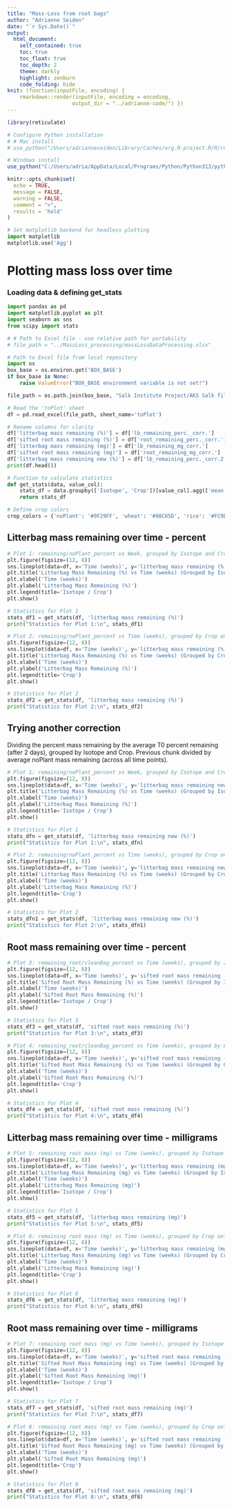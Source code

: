 ---
title: "Mass-Loss from root bags"
author: "Adrianne Seiden"
date: "`r Sys.Date()`"
output:
  html_document:
    self_contained: true
    toc: true
    toc_float: true
    toc_depth: 2
    theme: darkly
    highlight: zenburn
    code_folding: hide
knit: (function(inputFile, encoding) {
    rmarkdown::render(inputFile, encoding = encoding,
                     output_dir = "../adrianne-code/") })
---
```{r setup, include=FALSE}
library(reticulate)

# Configure Python installation
# # Mac install
# use_python("/Users/adrianneseiden/Library/Caches/org.R-project.R/R/reticulate/uv/cache/archive-v0/4R66RK1qjSkCbDYQUxbIy/bin/python3") #nolint

# Windows install
use_python("C:/Users/adria/AppData/Local/Programs/Python/Python313/python.exe") #nolint

knitr::opts_chunk$set(
  echo = TRUE,
  message = FALSE,
  warning = FALSE,
  comment = ">",
  results = 'hold'
)
```

```{python}
# Set matplotlib backend for headless plotting
import matplotlib
matplotlib.use('Agg')
```

# Plotting mass loss over time

### Loading data & defining get_stats

```{python load-data}
import pandas as pd
import matplotlib.pyplot as plt
import seaborn as sns
from scipy import stats

# # Path to Excel file - use relative path for portability
# file_path = "../MassLoss_processing/massLossDataProcessing.xlsx"

# Path to Excel file from local repository
import os
box_base = os.environ.get('BOX_BASE')
if box_base is None:
    raise ValueError("BOX_BASE environment variable is not set!")

file_path = os.path.join(box_base, "Salk Institute Project/AKS Salk files/MassLoss_processing/massLossDataProcessing.xlsx")

# Read the 'toPlot' sheet
df = pd.read_excel(file_path, sheet_name='toPlot')

# Rename columns for clarity
df['litterbag mass remaining (%)'] = df['lb_remaining_perc._corr.']
df['sifted root mass remaining (%)'] = df['root_remaining_perc._corr.']
df['litterbag mass remaining (mg)'] = df['lb_remaining_mg_corr.']
df['sifted root mass remaining (mg)'] = df['root_remaining_mg_corr.']
df['litterbag mass remaining new (%)'] = df['lb_remaining_perc._corr.2']
print(df.head())

# Function to calculate statistics
def get_stats(data, value_col):
    stats_df = data.groupby(['Isotope', 'Crop'])[value_col].agg(['mean', 'std', 'count', 'min', 'max', 'median']).reset_index()
    return stats_df

# Define crop colors
crop_colors = {'noPlant': '#9F29FF', 'wheat': '#98C65D', 'rice': '#FC9D33', 'soy': '#FE318E'}
```

## Litterbag mass remaining over time - percent

```{python litterbag-percent}
# Plot 1: remaining/noPlant_percent vs Week, grouped by Isotope and Crop
plt.figure(figsize=(12, 8))
sns.lineplot(data=df, x='Time (weeks)', y='litterbag mass remaining (%)', hue='Crop', style='Isotope', markers=True, palette=crop_colors)
plt.title('Litterbag Mass Remaining (%) vs Time (weeks) (Grouped by Isotope and Crop)')
plt.xlabel('Time (weeks)')
plt.ylabel('Litterbag Mass Remaining (%)')
plt.legend(title='Isotope / Crop')
plt.show()

# Statistics for Plot 1
stats_df1 = get_stats(df, 'litterbag mass remaining (%)')
print("Statistics for Plot 1:\n", stats_df1)

# Plot 2: remaining/noPlant_percent vs Time (weeks), grouped by Crop only
plt.figure(figsize=(12, 8))
sns.lineplot(data=df, x='Time (weeks)', y='litterbag mass remaining (%)', hue='Crop', marker='o', palette=crop_colors)
plt.title('Litterbag Mass Remaining (%) vs Time (weeks) (Grouped by Crop Only)')
plt.xlabel('Time (weeks)')
plt.ylabel('Litterbag Mass Remaining (%)')
plt.legend(title='Crop')
plt.show()

# Statistics for Plot 2
stats_df2 = get_stats(df, 'litterbag mass remaining (%)')
print("Statistics for Plot 2:\n", stats_df2)
```
## Trying another correction
Dividing the percent mass remaining by the average T0 percent remaining (after 2 days), grouped by Isotope and Crop. Previous chunk divided by average noPlant mass remaining (across all time points).

```{python litterbag-percent-new}
# Plot 1: remaining/noPlant_percent vs Week, grouped by Isotope and Crop
plt.figure(figsize=(12, 8))
sns.lineplot(data=df, x='Time (weeks)', y='litterbag mass remaining new (%)', hue='Crop', style='Isotope', markers=True, palette=crop_colors)
plt.title('Litterbag Mass Remaining (%) vs Time (weeks) (Grouped by Isotope and Crop)')
plt.xlabel('Time (weeks)')
plt.ylabel('Litterbag Mass Remaining (%)')
plt.legend(title='Isotope / Crop')
plt.show()

# Statistics for Plot 1
stats_dfn = get_stats(df, 'litterbag mass remaining new (%)')
print("Statistics for Plot 1:\n", stats_dfn)

# Plot 2: remaining/noPlant_percent vs Time (weeks), grouped by Crop only
plt.figure(figsize=(12, 8))
sns.lineplot(data=df, x='Time (weeks)', y='litterbag mass remaining new (%)', hue='Crop', marker='o', palette=crop_colors)
plt.title('Litterbag Mass Remaining (%) vs Time (weeks) (Grouped by Crop Only)')
plt.xlabel('Time (weeks)')
plt.ylabel('Litterbag Mass Remaining (%)')
plt.legend(title='Crop')
plt.show()

# Statistics for Plot 2
stats_dfn1 = get_stats(df, 'litterbag mass remaining new (%)')
print("Statistics for Plot 2:\n", stats_dfn1)
```

## Root mass remaining over time - percent

```{python root-percent}
# Plot 3: remaining_root/cleanBag_percent vs Time (weeks), grouped by Isotope and Crop
plt.figure(figsize=(12, 8))
sns.lineplot(data=df, x='Time (weeks)', y='sifted root mass remaining (%)', hue='Crop', style='Isotope', markers=True, palette=crop_colors)
plt.title('Sifted Root Mass Remaining (%) vs Time (weeks) (Grouped by Isotope and Crop)')
plt.xlabel('Time (weeks)')
plt.ylabel('Sifted Root Mass Remaining (%)')
plt.legend(title='Isotope / Crop')
plt.show()

# Statistics for Plot 3
stats_df3 = get_stats(df, 'sifted root mass remaining (%)')
print("Statistics for Plot 3:\n", stats_df3)

# Plot 4: remaining_root/cleanBag_percent vs Time (weeks), grouped by Crop only
plt.figure(figsize=(12, 8))
sns.lineplot(data=df, x='Time (weeks)', y='sifted root mass remaining (%)', hue='Crop', marker='o', palette=crop_colors)
plt.title('Sifted Root Mass Remaining (%) vs Time (weeks) (Grouped by Crop Only)')
plt.xlabel('Time (weeks)')
plt.ylabel('Sifted Root Mass Remaining (%)')
plt.legend(title='Crop')
plt.show()

# Statistics for Plot 4
stats_df4 = get_stats(df, 'sifted root mass remaining (%)')
print("Statistics for Plot 4:\n", stats_df4)
```

## Litterbag mass remaining over time - milligrams

```{python litterbag-mg}
# Plot 5: remaining root mass (mg) vs Time (weeks), grouped by Isotope and Crop
plt.figure(figsize=(12, 8))
sns.lineplot(data=df, x='Time (weeks)', y='litterbag mass remaining (mg)', hue='Crop', style='Isotope', markers=True, palette=crop_colors)
plt.title('Litterbag Mass Remaining (mg) vs Time (weeks) (Grouped by Isotope and Crop)')
plt.xlabel('Time (weeks)')
plt.ylabel('Litterbag Mass Remaining (mg)')
plt.legend(title='Isotope / Crop')
plt.show()

# Statistics for Plot 5
stats_df5 = get_stats(df, 'litterbag mass remaining (mg)')
print("Statistics for Plot 5:\n", stats_df5)

# Plot 6: remaining root mass (mg) vs Time (weeks), grouped by Crop only
plt.figure(figsize=(12, 8))
sns.lineplot(data=df, x='Time (weeks)', y='litterbag mass remaining (mg)', hue='Crop', marker='o', palette=crop_colors)
plt.title('Litterbag Mass Remaining (mg) vs Time (weeks) (Grouped by Crop Only)')
plt.xlabel('Time (weeks)')
plt.ylabel('Litterbag Mass Remaining (mg)')
plt.legend(title='Crop')
plt.show()

# Statistics for Plot 6
stats_df6 = get_stats(df, 'litterbag mass remaining (mg)')
print("Statistics for Plot 6:\n", stats_df6)
```

## Root mass remaining over time - milligrams

```{python root-mg}
# Plot 7: remaining root mass (mg) vs Time (weeks), grouped by Isotope and Crop
plt.figure(figsize=(12, 8))
sns.lineplot(data=df, x='Time (weeks)', y='sifted root mass remaining (mg)', hue='Crop', style='Isotope', markers=True, palette=crop_colors)
plt.title('Sifted Root Mass Remaining (mg) vs Time (weeks) (Grouped by Isotope and Crop)')
plt.xlabel('Time (weeks)')
plt.ylabel('Sifted Root Mass Remaining (mg)')
plt.legend(title='Isotope / Crop')
plt.show()

# Statistics for Plot 7
stats_df7 = get_stats(df, 'sifted root mass remaining (mg)')
print("Statistics for Plot 7:\n", stats_df7)

# Plot 8: remaining root mass (mg) vs Time (weeks), grouped by Crop only
plt.figure(figsize=(12, 8))
sns.lineplot(data=df, x='Time (weeks)', y='sifted root mass remaining (mg)', hue='Crop', marker='o', palette=crop_colors)
plt.title('Sifted Root Mass Remaining (mg) vs Time (weeks) (Grouped by Crop Only)')
plt.xlabel('Time (weeks)')
plt.ylabel('Sifted Root Mass Remaining (mg)')
plt.legend(title='Crop')
plt.show()

# Statistics for Plot 8
stats_df8 = get_stats(df, 'sifted root mass remaining (mg)')
print("Statistics for Plot 8:\n", stats_df8)
```
